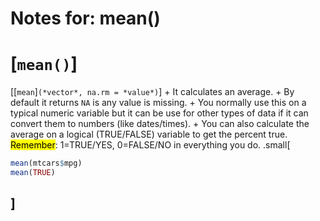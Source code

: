 # Notes for: mean()
# [`mean()`]
[[`mean`]`(*vector*, na.rm = *value*)`]
+ It calculates an average. 
+ By default it returns `NA` is any value is missing.
+ You normally use this on a typical numeric variable but it can be use for other types of data if it can convert them to numbers (like dates/times). 
  + You can also calculate the average on a logical (TRUE/FALSE) variable to get the percent true.  <mark>Remember</mark>: 1=TRUE/YES, 0=FALSE/NO in everything you do.
.small[
```r
mean(mtcars$mpg)
mean(TRUE)
```
]
---
